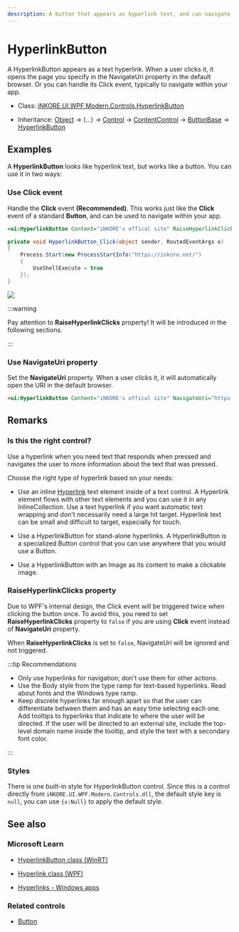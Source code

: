 ```yaml
---
description: A button that appears as hyperlink text, and can navigate to a URI or handle a Click event.
---
```


# HyperlinkButton

A HyperlinkButton appears as a text hyperlink. When a user clicks it, it opens the page you specify in the NavigateUri property in the default browser. Or you can handle its Click event, typically to navigate within your app.

- Class: [iNKORE.UI.WPF.Modern.Controls](..)[.HyperlinkButton](.)

- Inheritance: [Object](https://learn.microsoft.com/en-us/dotnet/api/system.object) → (...) → [Control](https://learn.microsoft.com/en-us/dotnet/api/system.windows.controls.control) → [ContentControl](https://learn.microsoft.com/en-us/dotnet/api/system.windows.controls.contentcontrol) → [ButtonBase](https://learn.microsoft.com/en-us/dotnet/api/system.windows.controls.primitives.buttonbase) → [HyperlinkButton](.)

## Examples

A **HyperlinkButton** looks like hyperlink text, but works like a button. You can use it in two ways:

### Use Click event

Handle the **Click** event **(Recommended)**. This works just like the **Click** event of a standard **Button**, and can be used to navigate within your app.

```xml
<ui:HyperlinkButton Content="iNKORE's offical site" RaiseHyperlinkClicks="False" Click="HyperlinkButton_Click"/>
```
```csharp
private void HyperlinkButton_Click(object sender, RoutedEventArgs e)
{
    Process.Start(new ProcessStartInfo("https://inkore.net/")
    {
        UseShellExecute = true
    });
}
```

![](a-hyperlink-button.png)

:::warning

Pay attention to **RaiseHyperlinkClicks** property! It will be introduced in the following sections.

:::

### Use NavigateUri property

Set the **NavigateUri** property. When a user clicks it, it will automatically open the URI in the default browser.

```xml
<ui:HyperlinkButton Content="iNKORE's offical site" NavigateUri="https://inkore.net/"/>
```

## Remarks

### Is this the right control?

Use a hyperlink when you need text that responds when pressed and navigates the user to more information about the text that was pressed.

Choose the right type of hyperlink based on your needs:

- Use an inline [Hyperlink](https://learn.microsoft.com/en-us/dotnet/api/system.windows.documents.hyperlink) text element inside of a text control. A Hyperlink element flows with other text elements and you can use it in any InlineCollection. Use a text hyperlink if you want automatic text wrapping and don't necessarily need a large hit target. Hyperlink text can be small and difficult to target, especially for touch.

- Use a HyperlinkButton for stand-alone hyperlinks. A HyperlinkButton is a specialized Button control that you can use anywhere that you would use a Button.

- Use a HyperlinkButton with an Image as its content to make a clickable image.

### RaiseHyperlinkClicks property

Due to WPF's internal design, the Click event will be triggered twice when clicking the button once. To avoid this, you need to set **RaiseHyperlinkClicks** property to `false` if you are using **Click** event instead of **NavigateUri** property.

When **RaiseHyperlinkClicks** is set to `false`, NavigateUri will be ignored and not triggered.

:::tip Recommendations

- Only use hyperlinks for navigation; don't use them for other actions.
- Use the Body style from the type ramp for text-based hyperlinks. Read about fonts and the Windows type ramp.
- Keep discrete hyperlinks far enough apart so that the user can differentiate between them and has an easy time selecting each one.
Add tooltips to hyperlinks that indicate to where the user will be directed. If the user will be directed to an external site, include the top-level domain name inside the tooltip, and style the text with a secondary font color.

:::

### Styles

There is one built-in style for HyperlinkButton control. Since this is a control directly from `iNKORE.UI.WPF.Modern.Controls.dll`, the default style key is `null`, you can use `{x:Null}` to apply the default style.

## See also

### Microsoft Learn

- [HyperlinkButton class (WinRT)](https://learn.microsoft.com/en-us/windows/windows-app-sdk/api/winrt/microsoft.ui.xaml.controls.hyperlinkbutton)

- [Hyperlink class (WPF)](https://learn.microsoft.com/en-us/dotnet/api/system.windows.documents.hyperlink)

- [Hyperlinks - Windows apps](https://learn.microsoft.com/en-us/windows/apps/design/controls/hyperlinks#create-a-hyperlinkbutton)

### Related controls

- [Button](./button)